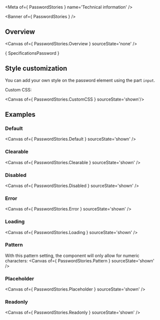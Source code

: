 
<Meta of={ PasswordStories } name='Technical information' />

<Banner of={ PasswordStories } />

## Overview

<Canvas of={ PasswordStories.Overview } sourceState='none' />

<Markdown>{ SpecificationsPassword }</Markdown>

## Style customization

You can add your own style on the password element using the part `input`.

Custom CSS:

<Canvas of={ PasswordStories.CustomCSS } sourceState='shown'/>

## Examples

### Default

<Canvas of={ PasswordStories.Default } sourceState='shown' />

### Clearable

<Canvas of={ PasswordStories.Clearable } sourceState='shown' />

### Disabled

<Canvas of={ PasswordStories.Disabled } sourceState='shown' />

### Error

<Canvas of={ PasswordStories.Error } sourceState='shown' />

### Loading

<Canvas of={ PasswordStories.Loading } sourceState='shown' />

### Pattern
With this pattern setting, the component will only allow for numeric characters:
<Canvas of={ PasswordStories.Pattern } sourceState='shown' />

### Placeholder

<Canvas of={ PasswordStories.Placeholder } sourceState='shown' />

### Readonly

<Canvas of={ PasswordStories.Readonly } sourceState='shown' />
